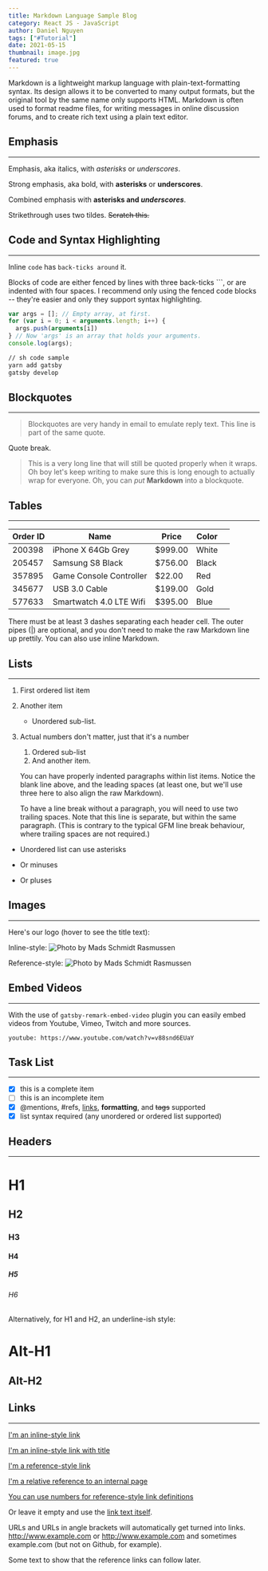 ```yaml
---
title: Markdown Language Sample Blog
category: React JS - JavaScript
author: Daniel Nguyen
tags: ["#Tutorial"]
date: 2021-05-15
thumbnail: image.jpg
featured: true
---
```


Markdown is a lightweight markup language with plain-text-formatting syntax. Its design allows it to be converted to many output formats, but the original tool by the same name only supports HTML. Markdown is often used to format readme files, for writing messages in online discussion forums, and to create rich text using a plain text editor.

## Emphasis
---

Emphasis, aka italics, with *asterisks* or _underscores_.

Strong emphasis, aka bold, with **asterisks** or __underscores__.

Combined emphasis with **asterisks and _underscores_**.

Strikethrough uses two tildes. ~~Scratch this.~~

## Code and Syntax Highlighting
---

Inline `code` has `back-ticks around` it.

Blocks of code are either fenced by lines with three back-ticks ```, or are indented with four spaces. I recommend only using the fenced code blocks -- they're easier and only they support syntax highlighting.

```javascript
var args = []; // Empty array, at first.
for (var i = 0; i < arguments.length; i++) {
  args.push(arguments[i])
} // Now 'args' is an array that holds your arguments.
console.log(args);
```

```sh
// sh code sample
yarn add gatsby
gatsby develop
```

## Blockquotes
---

> Blockquotes are very handy in email to emulate reply text.
> This line is part of the same quote.

Quote break.

> This is a very long line that will still be quoted properly when it wraps. Oh boy let's keep writing to make sure this is long enough to actually wrap for everyone. Oh, you can *put* **Markdown** into a blockquote.

## Tables
---

| Order ID | Name                    | Price   | Color |   |
|----------|-------------------------|---------|-------|---|
| 200398   | iPhone X 64Gb Grey      | $999.00 | White |   |
| 205457   | Samsung S8 Black        | $756.00 | Black |   |
| 357895   | Game Console Controller | $22.00  | Red   |   |
| 345677   | USB 3.0 Cable           | $199.00 | Gold  |   |
| 577633   | Smartwatch 4.0 LTE Wifi | $395.00 | Blue  |   |

There must be at least 3 dashes separating each header cell.
The outer pipes (|) are optional, and you don't need to make the
raw Markdown line up prettily. You can also use inline Markdown.

## Lists
---

1. First ordered list item
2. Another item
   * Unordered sub-list.

1. Actual numbers don't matter, just that it's a number
   1. Ordered sub-list
   4. And another item.

   You can have properly indented paragraphs within list items. Notice the blank line above, and the leading spaces (at least one, but we'll use three here to also align the raw Markdown).

   To have a line break without a paragraph, you will need to use two trailing spaces.
   Note that this line is separate, but within the same paragraph.
   (This is contrary to the typical GFM line break behaviour, where trailing spaces are not required.)

* Unordered list can use asterisks
- Or minuses
+ Or pluses

## Images
---

Here's our logo (hover to see the title text):

Inline-style:
![Photo by Mads Schmidt Rasmussen](./image-markdown.jpg "Photo by Mads Schmidt Rasmussen on Unsplash")

Reference-style:
![Photo by Mads Schmidt Rasmussen][photo]

[photo]: ./image-markdown.jpg "Photo by Mads Schmidt Rasmussen on Unsplash"

## Embed Videos
---

With the use of `gatsby-remark-embed-video` plugin you can easily embed videos from Youtube, Vimeo, Twitch and more sources.

`youtube: https://www.youtube.com/watch?v=v88snd6EUaY`

## Task List
---

- [x] this is a complete item
- [ ] this is an incomplete item
- [x] @mentions, #refs, [links](),
**formatting**, and <del>tags</del>
supported
- [x] list syntax required (any
unordered or ordered list
supported)

## Headers
---

# H1
## H2
### H3
#### H4
##### H5
###### H6

Alternatively, for H1 and H2, an underline-ish style:

Alt-H1
======

Alt-H2
------

## Links
---

[I'm an inline-style link](https://www.google.com)

[I'm an inline-style link with title](https://www.google.com "Google's Homepage")

[I'm a reference-style link][Arbitrary case-insensitive reference text]

[I'm a relative reference to an internal page](../contact)

[You can use numbers for reference-style link definitions][1]

Or leave it empty and use the [link text itself].

URLs and URLs in angle brackets will automatically get turned into links.
http://www.example.com or <http://www.example.com> and sometimes
example.com (but not on Github, for example).

Some text to show that the reference links can follow later.

[arbitrary case-insensitive reference text]: https://www.mozilla.org
[1]: http://slashdot.org
[link text itself]: http://www.reddit.com

